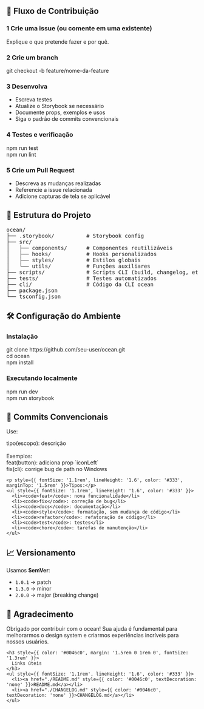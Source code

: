 

<Meta title="Contribuindo" />

<BannerDOC title="Contribuindo para o ocean" description="O ocean é um Design System construído para criar experiências digitais consistentes e de alta qualidade. Sua contribuição é fundamental para o crescimento e evolução do sistema." />

<div
  style={{
    background: '#f8fbff',
    border: '1px solid #d0e8fd',
    borderLeft: '5px solid #31b5fc',
    padding: '2rem',
    borderRadius: '8px',
    marginBottom: '2.5rem',
    boxShadow: '0 2px 12px rgba(0, 70, 192, 0.08)'
  }}
>
  <h2 style={{ color: '#31b5fc', marginTop: 0 }}>🔄 Fluxo de Contribuição</h2>

  <div
    style={{
      background: 'white',
      padding: '1.5rem',
      borderRadius: '8px',
      boxShadow: '0 2px 12px rgba(0, 70, 192, 0.08)',
      border: '1px solid #e0f0ff',
      marginBottom: '1.5rem'
    }}
  >
    <h3 style={{ color: '#0046c0', margin: '0 0 1rem 0', fontSize: '1.3rem', display: 'flex', alignItems: 'center', gap: '8px' }}>
      <span style={{ width: '28px', height: '28px', borderRadius: '50%', background: '#0046c0', display: 'flex', alignItems: 'center', justifyContent: 'center', flexShrink: 0 }}>
        <span style={{color: 'white', fontWeight: 'bold'}}>1</span>
      </span>
      Crie uma issue (ou comente em uma existente)
    </h3>
    <p style={{ fontSize: '1.1rem', lineHeight: '1.6', color: '#333' }}>
      Explique o que pretende fazer e por quê.
    </p>
  </div>

  <div
    style={{
      background: 'white',
      padding: '1.5rem',
      borderRadius: '8px',
      boxShadow: '0 2px 12px rgba(0, 70, 192, 0.08)',
      border: '1px solid #e0f0ff',
      marginBottom: '1.5rem'
    }}
  >
    <h3 style={{ color: '#0046c0', margin: '0 0 1rem 0', fontSize: '1.3rem', display: 'flex', alignItems: 'center', gap: '8px' }}>
      <span style={{ width: '28px', height: '28px', borderRadius: '50%', background: '#0046c0', display: 'flex', alignItems: 'center', justifyContent: 'center', flexShrink: 0 }}>
        <span style={{color: 'white', fontWeight: 'bold'}}>2</span>
      </span>
      Crie um branch
    </h3>
    <div style={{ background: '#f5f7fa', padding: '1rem', borderRadius: '4px', fontFamily: 'monospace', overflowX: 'auto' }}>
      git checkout -b feature/nome-da-feature
    </div>
  </div>

  <div
    style={{
      background: 'white',
      padding: '1.5rem',
      borderRadius: '8px',
      boxShadow: '0 2px 12px rgba(0, 70, 192, 0.08)',
      border: '1px solid #e0f0ff',
      marginBottom: '1.5rem'
    }}
  >
    <h3 style={{ color: '#0046c0', margin: '0 0 1rem 0', fontSize: '1.3rem', display: 'flex', alignItems: 'center', gap: '8px' }}>
      <span style={{ width: '28px', height: '28px', borderRadius: '50%', background: '#0046c0', display: 'flex', alignItems: 'center', justifyContent: 'center', flexShrink: 0 }}>
        <span style={{color: 'white', fontWeight: 'bold'}}>3</span>
      </span>
      Desenvolva
    </h3>
    <ul style={{ fontSize: '1.1rem', lineHeight: '1.6', color: '#333' }}>
      <li>Escreva testes</li>
      <li>Atualize o Storybook se necessário</li>
      <li>Documente props, exemplos e usos</li>
      <li>Siga o padrão de commits convencionais</li>
    </ul>
  </div>

  <div
    style={{
      background: 'white',
      padding: '1.5rem',
      borderRadius: '8px',
      boxShadow: '0 2px 12px rgba(0, 70, 192, 0.08)',
      border: '1px solid #e0f0ff',
      marginBottom: '1.5rem'
    }}
  >
    <h3 style={{ color: '#0046c0', margin: '0 0 1rem 0', fontSize: '1.3rem', display: 'flex', alignItems: 'center', gap: '8px' }}>
      <span style={{ width: '28px', height: '28px', borderRadius: '50%', background: '#0046c0', display: 'flex', alignItems: 'center', justifyContent: 'center', flexShrink: 0 }}>
        <span style={{color: 'white', fontWeight: 'bold'}}>4</span>
      </span>
      Testes e verificação
    </h3>
    <div style={{ background: '#f5f7fa', padding: '1rem', borderRadius: '4px', fontFamily: 'monospace', overflowX: 'auto' }}>
      npm run test<br />
      npm run lint
    </div>
  </div>

  <div
    style={{
      background: 'white',
      padding: '1.5rem',
      borderRadius: '8px',
      boxShadow: '0 2px 12px rgba(0, 70, 192, 0.08)',
      border: '1px solid #e0f0ff'
    }}
  >
    <h3 style={{ color: '#0046c0', margin: '0 0 1rem 0', fontSize: '1.3rem', display: 'flex', alignItems: 'center', gap: '8px' }}>
      <span style={{ width: '28px', height: '28px', borderRadius: '50%', background: '#0046c0', display: 'flex', alignItems: 'center', justifyContent: 'center', flexShrink: 0 }}>
        <span style={{color: 'white', fontWeight: 'bold'}}>5</span>
      </span>
      Crie um Pull Request
    </h3>
    <ul style={{ fontSize: '1.1rem', lineHeight: '1.6', color: '#333' }}>
      <li>Descreva as mudanças realizadas</li>
      <li>Referencie a issue relacionada</li>
      <li>Adicione capturas de tela se aplicável</li>
    </ul>
  </div>
</div>

<div
  style={{
    background: '#f8fbff',
    border: '1px solid #d0e8fd',
    borderLeft: '5px solid #66cafc',
    padding: '2rem',
    borderRadius: '8px',
    marginBottom: '2.5rem',
    boxShadow: '0 2px 12px rgba(0, 70, 192, 0.08)'
  }}
>
  <h2 style={{ color: '#66cafc', marginTop: 0 }}>🧱 Estrutura do Projeto</h2>

  <div
    style={{
      background: 'white',
      padding: '1.5rem',
      borderRadius: '8px',
      boxShadow: '0 2px 12px rgba(0, 70, 192, 0.08)',
      border: '1px solid #e0f0ff'
    }}
  >
    <pre style={{ background: '#f5f7fa', padding: '1rem', borderRadius: '4px', fontFamily: 'monospace', overflowX: 'auto', margin: 0 }}>ocean/
├── .storybook/          # Storybook config
├── src/
│   ├── components/      # Componentes reutilizáveis
│   ├── hooks/           # Hooks personalizados
│   ├── styles/          # Estilos globais
│   └── utils/           # Funções auxiliares
├── scripts/             # Scripts CLI (build, changelog, etc.)
├── tests/               # Testes automatizados
├── cli/                 # Código da CLI ocean
├── package.json
└── tsconfig.json</pre>
  </div>
</div>

<div
  style={{
    background: '#f8fbff',
    border: '1px solid #d0e8fd',
    borderLeft: '5px solid #0046c0',
    padding: '2rem',
    borderRadius: '8px',
    marginBottom: '2.5rem',
    boxShadow: '0 2px 12px rgba(0, 70, 192, 0.08)'
  }}
>
  <h2 style={{ color: '#0046c0', marginTop: 0 }}>🛠️ Configuração do Ambiente</h2>

  <div
    style={{
      background: 'white',
      padding: '1.5rem',
      borderRadius: '8px',
      boxShadow: '0 2px 12px rgba(0, 70, 192, 0.08)',
      border: '1px solid #e0f0ff',
      marginBottom: '1.5rem'
    }}
  >
    <h3 style={{ color: '#0046c0', margin: '0 0 1rem 0', fontSize: '1.3rem' }}>
      Instalação
    </h3>
    <div style={{ background: '#f5f7fa', padding: '1rem', borderRadius: '4px', fontFamily: 'monospace', overflowX: 'auto' }}>
git clone https://github.com/seu-user/ocean.git<br />
cd ocean<br />
npm install
    </div>
  </div>

  <div
    style={{
      background: 'white',
      padding: '1.5rem',
      borderRadius: '8px',
      boxShadow: '0 2px 12px rgba(0, 70, 192, 0.08)',
      border: '1px solid #e0f0ff'
    }}
  >
    <h3 style={{ color: '#0046c0', margin: '0 0 1rem 0', fontSize: '1.3rem' }}>
      Executando localmente
    </h3>
    <div style={{ background: '#f5f7fa', padding: '1rem', borderRadius: '4px', fontFamily: 'monospace', overflowX: 'auto' }}>
npm run dev<br />
npm run storybook
    </div>
  </div>
</div>

<div
  style={{
    background: '#f8fbff',
    border: '1px solid #d0e8fd',
    borderLeft: '5px solid #0046c0',
    padding: '2rem',
    borderRadius: '8px',
    marginBottom: '2.5rem',
    boxShadow: '0 2px 12px rgba(0, 70, 192, 0.08)'
  }}
>
  <h2 style={{ color: '#0046c0', marginTop: 0 }}>📝 Commits Convencionais</h2>

  <div
    style={{
      background: 'white',
      padding: '1.5rem',
      borderRadius: '8px',
      boxShadow: '0 2px 12px rgba(0, 70, 192, 0.08)',
      border: '1px solid #e0f0ff',
      marginBottom: '1.5rem'
    }}
  >
    <p style={{ fontSize: '1.1rem', lineHeight: '1.6', color: '#333' }}>Use:</p>
    <div style={{ background: '#f5f7fa', padding: '1rem', borderRadius: '4px', fontFamily: 'monospace', overflowX: 'auto' }}>
      tipo(escopo): descrição<br />
      <br />
      Exemplos:<br />
      feat(button): adiciona prop `iconLeft`<br />
      fix(cli): corrige bug de path no Windows
    </div>

    <p style={{ fontSize: '1.1rem', lineHeight: '1.6', color: '#333', marginTop: '1.5rem' }}>Tipos:</p>
    <ul style={{ fontSize: '1.1rem', lineHeight: '1.6', color: '#333' }}>
      <li><code>feat</code>: nova funcionalidade</li>
      <li><code>fix</code>: correção de bug</li>
      <li><code>docs</code>: documentação</li>
      <li><code>style</code>: formatação, sem mudança de código</li>
      <li><code>refactor</code>: refatoração de código</li>
      <li><code>test</code>: testes</li>
      <li><code>chore</code>: tarefas de manutenção</li>
    </ul>
  </div>
</div>

<div
  style={{
    background: '#f8fbff',
    border: '1px solid #d0e8fd',
    borderLeft: '5px solid #31b5fc',
    padding: '2rem',
    borderRadius: '8px',
    marginBottom: '2.5rem',
    boxShadow: '0 2px 12px rgba(0, 70, 192, 0.08)'
  }}
>
  <h2 style={{ color: '#31b5fc', marginTop: 0 }}>📈 Versionamento</h2>

  <div
    style={{
      background: 'white',
      padding: '1.5rem',
      borderRadius: '8px',
      boxShadow: '0 2px 12px rgba(0, 70, 192, 0.08)',
      border: '1px solid #e0f0ff'
    }}
  >
    <p style={{ fontSize: '1.1rem', lineHeight: '1.6', color: '#333' }}>Usamos <strong>SemVer</strong>:</p>
    <ul style={{ fontSize: '1.1rem', lineHeight: '1.6', color: '#333' }}>
      <li><code>1.0.1</code> → patch</li>
      <li><code>1.3.0</code> → minor</li>
      <li><code>2.0.0</code> → major (breaking change)</li>
    </ul>
  </div>
</div>

<div
  style={{
    background: '#f8fbff',
    border: '1px solid #d0e8fd',
    borderLeft: '5px solid #66cafc',
    padding: '2rem',
    borderRadius: '8px',
    marginBottom: '2.5rem',
    boxShadow: '0 2px 12px rgba(0, 70, 192, 0.08)'
  }}
>
  <h2 style={{ color: '#66cafc', marginTop: 0 }}>🙏 Agradecimento</h2>

  <div
    style={{
      background: 'white',
      padding: '1.5rem',
      borderRadius: '8px',
      boxShadow: '0 2px 12px rgba(0, 70, 192, 0.08)',
      border: '1px solid #e0f0ff'
    }}
  >
    <p style={{ fontSize: '1.1rem', lineHeight: '1.6', color: '#333' }}>
      Obrigado por contribuir com o ocean! Sua ajuda é fundamental para melhorarmos o design system e criarmos experiências incríveis para nossos usuários.
    </p>

    <h3 style={{ color: '#0046c0', margin: '1.5rem 0 1rem 0', fontSize: '1.3rem' }}>
      Links úteis
    </h3>
    <ul style={{ fontSize: '1.1rem', lineHeight: '1.6', color: '#333' }}>
      <li><a href="./README.md" style={{ color: '#0046c0', textDecoration: 'none' }}>README.md</a></li>
      <li><a href="./CHANGELOG.md" style={{ color: '#0046c0', textDecoration: 'none' }}>CHANGELOG.md</a></li>
    </ul>
  </div>
</div>
